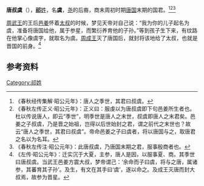 {{Otheruses|subject=祁姓的'''唐叔虞'''|other=晋国的始祖唐叔虞|唐叔虞}}

{{Infobox 先秦人物
|名称= 唐叔虞
|图像=
|图说=
|姓=[[祁姓|祁]]
|氏=
|名=虞
|字=
|别名=
|别字=
|谥号=
|时代=商末周初
|国家=唐国
|身份=国君
|出生=
|逝世=
|在位=
|父=
|母=
|正妻=
|妾=
|子女=
|太子=
}}
'''唐叔虞'''（{{bd||？|？|}}），[[祁姓|'''祁'''姓]]，名'''虞'''，[[尧|尧]]的后裔，商末周初时期[[唐国|唐国]]末期的国君。<ref>《春秋经传集解·昭公元年》：唐人之季世，其君曰叔虞。</ref><ref>《春秋左传正义·昭公元年》：正义曰：服虔以为唐叔虞即下句邑姜所生者也。杜以传说唐人，即云“季世”，明季世是唐人之末世，叔虞即唐人之末君矣。邑姜之子叔虞，乃是晋之始祖，岂得以后世始封之君，谓之前代之末世也？故云“唐人之季世，其君曰叔虞”。帝命邑姜之子曰虞者，将以唐国与之，取唐君之名以为名耳。</ref><ref>《春秋左传注·昭公元年》：此唐叔虞，乃唐国末期之君，服事殷商者也。</ref>

[[周武王|周武王]]的王后[[邑姜|邑姜]]怀着[[唐叔虞|太叔]]的时候，梦见天帝对自己说：“我为你的儿子起名为虞，准备将唐国给他，属于参星，而繁衍养育他的子孙。”等到孩子生下来，有纹路在他掌心像虞字，就取名为虞。[[周成王|周成王]]灭了唐国后，就封将该地给了太叔，也就是晋国的前身。<ref>《左传·昭公元年》：迁实沉于大夏，主参，唐人是因，以服事夏、商。其季世曰唐叔虞。当武王邑姜方震大叔，梦帝谓己：‘余命而子曰虞，将与之唐，属诸参，其蕃育其子孙’。及生，有文在其手曰‘虞’，遂以命之。及成王灭唐而封大叔焉，故参为晋星。</ref>

== 参考资料 ==
{{reflist}}

[[Category:祁姓|Category:祁姓]]